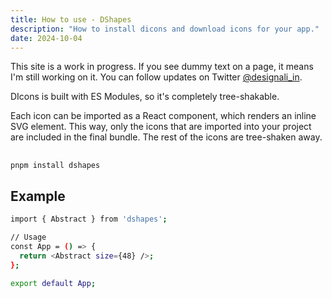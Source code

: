 ```yaml
---
title: How to use - DShapes
description: "How to install dicons and download icons for your app."
date: 2024-10-04
---
```


<Callout>

This site is a work in progress. If you see dummy text on a page, it means I'm still working on it. You can follow updates on Twitter [@designali_in](https://twitter.com/designali_in).

</Callout>

DIcons is built with ES Modules, so it's completely tree-shakable.

Each icon can be imported as a React component, which renders an inline SVG element. This way, only the icons that are imported into your project are included in the final bundle. The rest of the icons are tree-shaken away.

##

```bash title="pnpm"
pnpm install dshapes
```

## Example

```bash
import { Abstract } from 'dshapes';

// Usage
const App = () => {
  return <Abstract size={48} />;
};

export default App;
```
